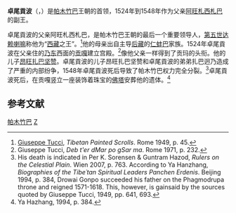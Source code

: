 '''卓尾貢波'''（{{bo|z=གྲོ་བའི་མགོན་པོ|w=gro ba'i mgon po }}，{{bd|1508年||1548年||}}）是[[帕木竹巴|帕木竹巴]]王朝的首领，1524年到1548年作为父亲[[阿旺札西札巴|阿旺札西札巴]]的副王。

卓尾貢波的父亲阿旺札西札巴，是帕木竹巴王朝的最后一个重要领导人，[[第五世达赖喇嘛|第五世达赖喇嘛]]称他为“[[西藏|西藏]]之王”。<ref>[[朱塞佩·图齐|Giuseppe Tucci]], ''Tibetan Painted Scrolls''. Rome 1949, p. 45.</ref>他的母亲出自主导[[后藏|后藏]]的[[仁蚌巴|仁蚌巴]]家族。1524年卓尾貢波在父亲住的[[乃东|乃东]]西面的[[贡嘎|贡嘎]]建立宫殿。<ref>Giuseppe Tucci, ''Deb t'er dMar po gSar ma''. Rome 1971, p. 232.</ref>像他父亲一样得到了贡玛的头衔。他的儿子[[昂旺扎巴坚赞|昂旺扎巴坚赞]]。卓尾貢波的儿子昂旺扎巴坚赞和卓尾貢波的弟弟扎巴迥乃造成了严重的内部纷争，1548年卓尾貢波死后导致了帕木竹巴权力完全分裂。<ref>His death is indicated in Per K. Sorensen & Guntram Hazod, ''Rulers on the Celestial Plain''. Wien 2007, p. 763. According to Ya Hanzhang, ''Biographies of the Tibe´tan Spiritual Leaders Panchen Erdenis''. Beijing 1994, p. 384, Drowai Gonpo succeeded his father on the Phagmodrupa throne and reigned 1571-1618. This, however, is gainsaid by the sources quoted by Giuseppe Tucci, 1949, pp. 641, 693.</ref>卓尾貢波死后，在贡嘎竖立一座装饰着珠宝的[[佛塔|佛塔]]安葬他的遗体。<ref>Ya Hazhang, 1994, p. 384.</ref>

== 参考文献 ==
{{Reflist}}

[[Category:西藏君主|帕木竹巴]]
[[Category:明朝吐蕃人|Z]]